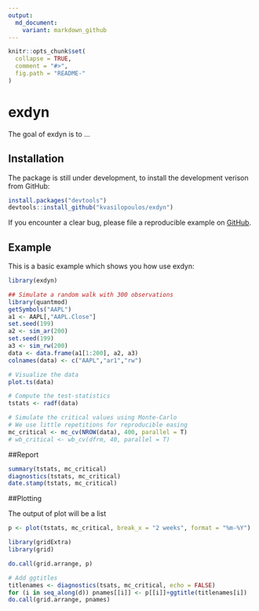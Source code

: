 ```yaml
---
output:
  md_document:
    variant: markdown_github
---
```


<!-- README.md is generated from README.Rmd. Please edit that file -->

```r
knitr::opts_chunk$set(
  collapse = TRUE,
  comment = "#>",
  fig.path = "README-"
)
```

# exdyn

The goal of exdyn is to ...

## Installation

The package is still under development, to install the development verison from GitHub:

```r
install.packages("devtools")
devtools::install_github("kvasilopoulos/exdyn")
```
If you encounter a clear bug, please file a reproducible example on [GitHub](https://github.com/kvasilopoulos/exdyn/issues).

## Example

This is a basic example which shows you how use exdyn:

```r
library(exdyn)

## Simulate a random walk with 300 observations
library(quantmod)
getSymbols("AAPL")
a1 <- AAPL[,"AAPL.Close"]
set.seed(199)
a2 <- sim_ar(200)
set.seed(199)
a3 <- sim_rw(200)
data <- data.frame(a1[1:200], a2, a3)
colnames(data) <- c("AAPL","ar1","rw")

# Visualize the data
plot.ts(data)

# Compute the test-statistics
tstats <- radf(data)

# Simulate the critical values using Monte-Carlo
# We use little repetitions for reproducible easing
mc_critical <- mc_cv(NROW(data), 400, parallel = T)
# wb_critical <- wb_cv(dfrm, 40, parallel = T) 
```



##Report

```r
summary(tstats, mc_critical)
diagnostics(tstats, mc_critical)
date.stamp(tstats, mc_critical)

```

##Plotting

The output of plot will be a list

```r
p <- plot(tstats, mc_critical, break_x = "2 weeks", format = "%m-%Y")

library(gridExtra)
library(grid)

do.call(grid.arrange, p)

# Add ggtitles
titlenames <- diagnostics(tsats, mc_critical, echo = FALSE)
for (i in seq_along(d)) pnames[[i]] <- p[[i]]+ggtitle(titlenames[i])
do.call(grid.arrange, pnames)
```

